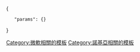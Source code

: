 {{navbox
| name   = Nokia 3-digit series
| title  = [[諾基亞3位數系列|<font color="#1c4598">諾基亞</font><font color="black">3位數系列</font>]]
| state  = {{{state|autocollapse}}}
| bodyclass = hlist
| titlestyle = background:white;
| groupstyle = background:white;
| abovestyle = background:#46d8ab;color:#1f2e38
| belowstyle = background:#d9edf7;

| above = 由[[諾基亞|<font color="#1f2e38">諾基亞</font>]]，[[微軟移動|<font color="#1f2e38">微軟移動</font>]]和[[HMD Global|<font color="#1f2e38">HMD Global</font>]]開發諾基亞3位數系列

| group1 = [[諾基亞]]
| list1  = 
     {{Navbox subgroup
           | groupstyle = background:#d9edf7
	   | group1 = [[Series 30]]
       | list1 =
* [[諾基亞100]]
* [[諾基亞101]]
* [[諾基亞103]]
* [[諾基亞105]]
* [[諾基亞106]]
* [[諾基亞106|諾基亞107]]
	   | group2 = [[Series 30+]]
       | list2 =
* 諾基亞108
* 諾基亞220
* 諾基亞225
	   | group3 = [[Series 40]]
       | list3 =
* 諾基亞109
* 諾基亞110
* 諾基亞111
* 諾基亞112
* 諾基亞113
* 諾基亞114
* 諾基亞206
* 諾基亞207
* 諾基亞208
* 諾基亞301
* 諾基亞515
	   | group4 = [[Symbian]]
       | list4 =
* 諾基亞500
* 諾基亞600
* 諾基亞603
* 諾基亞700
* 諾基亞701
* [[諾基亞808 PureView]]
}}

| group2 = [[微軟移動|微軟]]
| list2  = 
     {{Navbox subgroup
           | groupstyle = background:#d9edf7
	   | group1 =  Series 30+ 
       | list1 =
* [[諾基亞105|諾基亞105 (2015)]]
* 諾基亞130
* [[諾基亞215]]
* [[諾基亞222]]
* [[諾基亞230]]
}}

| group3 = [[HMD Global]]
| list3  = 
     {{Navbox subgroup
           | groupstyle = background:#d9edf7
	   | group1 = [[Series 30+]]
       | list1 =
* 諾基亞150
}}


| below = 
* [[諾基亞產品列表|<font color="#31709c">諾基亞產品列表</font>]]
* [[微軟配件|<font color="#31709c">微軟配件</font>]]

}}<noinclude>
{{documentation|Template:Microsoft/doc}}

{{collapsible option}}

[[Category:微軟相關的模板]]
[[Category:諾基亞相關的模板]]
<templatedata>
{
	"params": {}
}
</templatedata>
</noinclude>